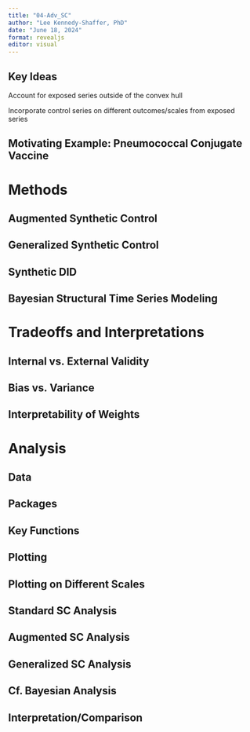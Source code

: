```yaml
---
title: "04-Adv_SC"
author: "Lee Kennedy-Shaffer, PhD"
date: "June 18, 2024"
format: revealjs
editor: visual
---
```


## Key Ideas

::: incremental
Account for exposed series outside of the convex hull

Incorporate control series on different outcomes/scales from exposed series
:::

## Motivating Example: Pneumococcal Conjugate Vaccine

# Methods

## Augmented Synthetic Control

## Generalized Synthetic Control

## Synthetic DID

## Bayesian Structural Time Series Modeling

# Tradeoffs and Interpretations

## Internal vs. External Validity

## Bias vs. Variance

## Interpretability of Weights

# Analysis

## Data

## Packages

## Key Functions

## Plotting

## Plotting on Different Scales

## Standard SC Analysis

## Augmented SC Analysis

## Generalized SC Analysis

## Cf. Bayesian Analysis

## Interpretation/Comparison
